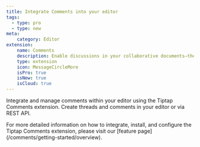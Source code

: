 ```yaml
---
title: Integrate Comments into your editor
tags:
  - type: pro
  - type: new
meta:
    category: Editor
extension:
    name: Comments
    description: Enable discussions in your collaborative documents—the way you want them.
    type: extension
    icon: MessageCircleMore
    isPro: true
    isNew: true
    isCloud: true
---
```


Integrate and manage comments within your editor using the Tiptap Comments extension. Create threads and comments in your editor or via REST API.

<Callout title="More details" variant="hint">
    For more detailed information on how to integrate, install, and configure the Tiptap Comments extension, please visit our [feature page](/comments/getting-started/overview).
</Callout>


<CodeDemo isPro path="/Extensions/Comments" />
